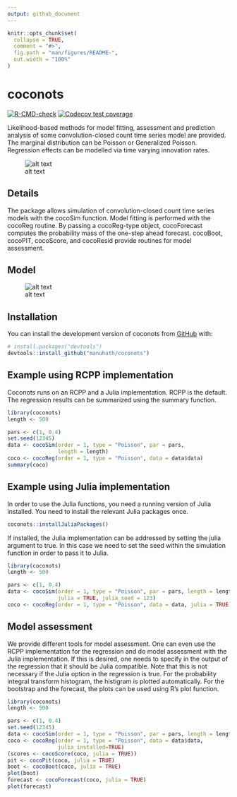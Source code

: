 ```yaml
---
output: github_document
---
```


<!-- README.md is generated from README.Rmd. Please edit that file -->

```r
knitr::opts_chunk$set(
  collapse = TRUE,
  comment = "#>",
  fig.path = "man/figures/README-",
  out.width = "100%"
)
```

# coconots

  <!-- badges: start -->
  [![R-CMD-check](https://github.com/manuhuth/coconots/actions/workflows/R-CMD-check.yaml/badge.svg)](https://github.com/manuhuth/coconots/actions/workflows/R-CMD-check.yaml)
  [![Codecov test coverage](https://codecov.io/gh/manuhuth/coconots/branch/main/graph/badge.svg)](https://app.codecov.io/gh/manuhuth/coconots?branch=main)
  <!-- badges: end -->

Likelihood-based methods for model fitting, assessment and prediction analysis of some convolution-closed count time series model are provided. The marginal distribution can be Poisson or Generalized Poisson. Regression effects can be modelled via time varying innovation rates.

![alt text](https://github.com/manuhuth/coconots/blob/main/images/functionality.png?raw=true)

## Details
The package allows simulation of convolution-closed count time series models with the cocoSim
function. Model fitting is performed with the cocoReg routine. By passing a cocoReg-type object,
cocoForecast computes the probability mass of the one-step ahead forecast. cocoBoot, cocoPIT,
cocoScore, and cocoResid provide routines for model assessment.

## Model

![alt text](https://github.com/manuhuth/coconots/blob/main/images/dgp.png?raw=true)

## Installation

You can install the development version of coconots from [GitHub](https://github.com/) with:

``` r
# install.packages("devtools")
devtools::install_github("manuhuth/coconots")
```

## Example using RCPP implementation

Coconots runs on an RCPP and a Julia implementation. RCPP is the default. The regression results can be summarized using the summary function.

```r
library(coconots)
length <- 500

pars <- c(1, 0.4)
set.seed(12345)
data <- cocoSim(order = 1, type = "Poisson", par = pars,
                length = length)
coco <- cocoReg(order = 1, type = "Poisson", data = data$data)
summary(coco)
```

## Example using Julia implementation

In order to use the Julia functions, you need a running version of Julia installed. You need to install the relevant Julia packages once.    

```r
coconots::installJuliaPackages()
```

If installed, the Julia implementation can be addressed by setting the julia argument to true. In this case we need to set the seed within the simulation function in order to pass it to Julia.

```r
library(coconots)
length <- 500

pars <- c(1, 0.4)
data <- cocoSim(order = 1, type = "Poisson", par = pars, length = length,
                julia = TRUE, julia_seed = 123)
coco <- cocoReg(order = 1, type = "Poisson", data = data, julia = TRUE)
```

## Model assessment
We provide different tools for model assessment. One can even use the RCPP implementation for the regression and do model assessment with the Julia implementation. If this is desired, one needs to specify in the output of the regression that it should be Julia compatible. Note that this is not necessary if the Julia option in the regression is true.
For the probability integral transform histogram, the histigram is plotted automatically. For the bootstrap and the forecast, the plots can be used using R's plot function.
```r
library(coconots)
length <- 500

pars <- c(1, 0.4)
set.seed(12345)
data <- cocoSim(order = 1, type = "Poisson", par = pars, length = length)
coco <- cocoReg(order = 1, type = "Poisson", data = data$data,
                julia_installed=TRUE)
(scores <- cocoScore(coco, julia = TRUE))
pit <- cocoPit(coco, julia = TRUE)
boot <- cocoBoot(coco, julia = TRUE)
plot(boot)
forecast <- cocoForecast(coco, julia = TRUE)
plot(forecast)
```


